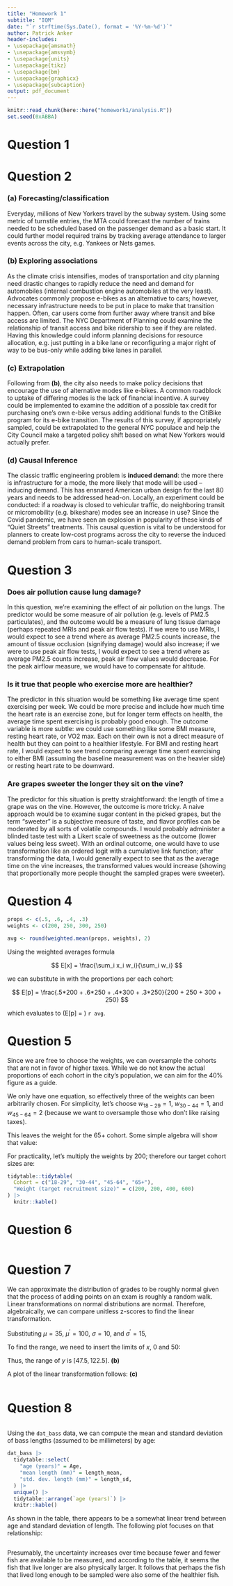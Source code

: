 ```yaml
---
title: "Homework 1"
subtitle: "IQM"
date: "`r strftime(Sys.Date(), format = '%Y-%m-%d')`"
author: Patrick Anker
header-includes:
- \usepackage{amsmath}
- \usepackage{amssymb}
- \usepackage{units}
- \usepackage{tikz}
- \usepackage{bm}
- \usepackage{graphicx}
- \usepackage{subcaption}
output: pdf_document
---
```


```r
knitr::read_chunk(here::here("homework1/analysis.R"))
set.seed(0xABBA)
```

# Question 1

\begin{figure}[h!]
  \centering
  \begin{subfigure}[b]{0.4\linewidth}
    \includegraphics[width=\linewidth]{`r here::here("homework1/q1_sig3-9.jpg")`}
    \caption{$\sigma \approx 3.9$}
  \end{subfigure}
  \begin{subfigure}[b]{0.4\linewidth}
    \includegraphics[width=\linewidth]{`r here::here("homework1/q1_sig10.jpg")`}
    \caption{$\sigma \approx 10$}
  \end{subfigure}
  \caption{Line sketches of $y=10x + 30$ with differing standard deviations}
\end{figure}

# Question 2

### (a) Forecasting/classification

Everyday, millions of New Yorkers travel by the subway system. Using some metric of turnstile entries, the MTA could forecast the number of trains needed to be scheduled based on the passenger demand as a basic start. It could further model required trains by tracking average attendance to larger events across the city, e.g. Yankees or Nets games.

### (b) Exploring associations

As the climate crisis intensifies, modes of transportation and city planning need drastic changes to rapidly reduce the need and demand for automobiles (internal combustion engine automobiles at the very least). Advocates commonly propose e-bikes as an alternative to cars; however, necessary infrastructure needs to be put in place to make that transition happen. Often, car users come from further away where transit and bike access are limited. The NYC Department of Planning could examine the relationship of transit access and bike ridership to see if they are related. Having this knowledge could inform planning decisions for resource allocation, e.g. just putting in a bike lane or reconfiguring a major right of way to be bus-only while adding bike lanes in parallel.

### (c) Extrapolation

Following from **(b)**, the city also needs to make policy decisions that encourage the use of alternative modes like e-bikes. A common roadblock to uptake of differing modes is the lack of financial incentive. A survey could be implemented to examine the addition of a possible tax credit for purchasing one's own e-bike versus adding additional funds to the CitiBike program for its e-bike transition. The results of this survey, if appropriately sampled, could be extrapolated to the general NYC populace and help the City Council make a targeted policy shift based on what New Yorkers would actually prefer.

### (d) Causal Inference

The classic traffic engineering problem is **induced demand**: the more there is infrastructure for a mode, the more likely that mode will be used -- inducing demand. This has ensnared American urban design for the last 80 years and needs to be addressed head-on. Locally, an experiment could be conducted: if a roadway is closed to vehicular traffic, do neighboring transit or micromobility (e.g. bikeshare) modes see an increase in use? Since the Covid pandemic, we have seen an explosion in popularity of these kinds of "Quiet Streets" treatments. This causal question is vital to be understood for planners to create low-cost programs across the city to reverse the induced demand problem from cars to human-scale transport.

# Question 3

### Does air pollution cause lung damage?

In this question, we're examining the effect of air pollution on the lungs. The predictor would be some measure of air pollution (e.g. levels of PM2.5 particulates), and the outcome would be a measure of lung tissue damage (perhaps repeated MRIs and peak air flow tests). If we were to use MRIs, I would expect to see a trend where as average PM2.5 counts increase, the amount of tissue occlusion (signifying damage) would also increase; if we were to use peak air flow tests, I would expect to see a trend where as average PM2.5 counts increase, peak air flow values would decrease. For the peak airflow measure, we would have to compensate for altitude.

### Is it true that people who exercise more are healthier?

The predictor in this situation would be something like average time spent exercising per week. We could be more precise and include how much time the heart rate is an exercise zone, but for longer term effects on health, the average time spent exercising is probably good enough. The outcome variable is more subtle: we could use something like some BMI measure, resting heart rate, or VO2 max. Each on their own is not a direct measure of health but they can point to a healthier lifestyle. For BMI and resting heart rate, I would expect to see trend comparing average time spent exercising to either BMI (assuming the baseline measurement was on the heavier side) or resting heart rate to be downward.

### Are grapes sweeter the longer they sit on the vine?

The predictor for this situation is pretty straightforward: the length of time a grape was on the vine. However, the outcome is more tricky. A naive approach would be to examine sugar content in the picked grapes, but the term "sweeter" is a subjective measure of taste, and flavor profiles can be moderated by all sorts of volatile compounds. I would probably administer a blinded taste test with a Likert scale of sweetness as the outcome (lower values being less sweet). With an ordinal outcome, one would have to use transformation like an ordered logit with a cumulative link function; after transforming the data, I would generally expect to see that as the average time on the vine increases, the transformed values would increase (showing that proportionally more people thought the sampled grapes were sweeter).

# Question 4

```r
props <- c(.5, .6, .4, .3)
weights <- c(200, 250, 300, 250)

avg <- round(weighted.mean(props, weights), 2)
```

Using the weighted averages formula

$$
E[x] = \frac{\sum_i x_i w_i}{\sum_i w_i}
$$

we can substitute in with the proportions per each cohort:

$$
E[p] = \frac{.5*200 + .6*250 + .4*300 + .3*250}{200 + 250 + 300 + 250}
$$

which evaluates to \(E[p] = \) `r avg`.

# Question 5

Since we are free to choose the weights, we can oversample the cohorts that are not in favor of higher taxes. While we do not know the actual proportions of each cohort in the city's population, we can aim for the 40% figure as a guide.

We only have one equation, so effectively three of the weights can been arbitrarily chosen. For simplicity, let's choose $w_{\mathrm{18-29}} = 1$, $w_{\mathrm{30-44}} = 1$, and $w_{\mathrm{45-64}} = 2$ (because we want to oversample those who don't like raising taxes).

This leaves the weight for the 65+ cohort. Some simple algebra will show that value:

\begin{align*}
.4\ &=\ \frac{.5*1 + .6*1 + .4*2 + .3*w}{4 + w} \\
&=\ \frac{.3w + 1.9}{4 + w} \\
w+4 &=\ \frac{.3w + 1.9}{.4} \\
w\left(1 - \frac{3}{4}\right)\ &=\ 4.75 - 4 \\
\frac{w}{4}\ &=\ \frac{3}{4} \\
w\ &=\ 3
\end{align*}

For practicality, let's multiply the weights by 200; therefore our target cohort sizes are:

```r
tidytable::tidytable(
  Cohort = c("18-29", "30-44", "45-64", "65+"),
  "Weight (target recruitment size)" = c(200, 200, 400, 600)
) |>
  knitr::kable()
```

# Question 6

```r
```

# Question 7

We can approximate the distribution of grades to be roughly normal given that the process of adding points on an exam is roughly a random walk. Linear transformations on normal distributions are normal. Therefore, algebraically, we can compare unitless z-scores to find the linear transformation.

\begin{align*}
\frac{y-\mu^\prime}{\sigma^\prime}\ &=\ \frac{x-\mu}{\sigma} \\
\sigma y\ &=\ \sigma^\prime x - \sigma^\prime \mu + \sigma\mu^\prime \\
y\ &=\ \frac{\sigma^\prime}{\sigma}x + \left(\mu^\prime - \frac{\sigma^\prime}{\sigma}\mu\right)
\end{align*}

Substituting $\mu = 35$, $\mu^\prime = 100$, $\sigma = 10$, and $\sigma^\prime = 15$,

\begin{align*}
y(x)\ &= 1.5x + 47.5\ \rightarrow\ \{a = 47.5,\ b = 1.5\} &\ \textbf{(a)}
\end{align*}

To find the range, we need to insert the limits of $x$, 0 and 50:

\begin{align*}
y(0)\ &=\ 1.5(0) + 47.5\ \rightarrow y_{\mathrm{min}}=47.5 \\
y(50)\ &=\ 1.5(50) + 47.5\ \rightarrow y_{\mathrm{max}}=122.5 \\
\end{align*}

Thus, the range of $y$ is $\left[47.5, 122.5\right]$. **(b)**

A plot of the linear transformation follows: **(c)**

```r
```

# Question 8

<!-- For the definitions -->
```r
```

Using the `dat_bass` data, we can compute the mean and standard deviation of bass lengths (assumed to be millimeters) by age:

```r
dat_bass |>
  tidytable::select(
    "age (years)" = Age,
    "mean length (mm)" = length_mean,
    "std. dev. length (mm)" = length_sd,
  ) |>
  unique() |>
  tidytable::arrange(`age (years)`) |>
  knitr::kable()
```

As shown in the table, there appears to be a somewhat linear trend between age and standard deviation of length. The following plot focuses on that relationship:

```r
```

Presumably, the uncertainty increases over time because fewer and fewer fish are available to be measured, and according to the table, it seems the fish that live longer are also physically larger. It follows that perhaps the fish that lived long enough to be sampled were also some of the healthier fish.

